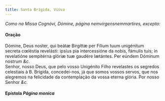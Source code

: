 ```yaml
---
title: Santa Brígida, Viúva
---
```


<em>Como na Missa Cognóvi, Dómine, página nemvirgensnemmartires, excepto:</em>

<h4 class="text-center">Oração</h4>
<div class="container-fluid">
  <div class="row">
    <div class="col-6 dropcaps text-justify">
      Dómine, Deus noster, qui beátæ Birgíttæ per Fílium tuum unigénitum secreta
      cœléstia revelásti: ipsíus pia intercessióne da nobis, fámulis tuis; in
      revelatióne sempitérna glóriæ tuæ gaudére lætántes. Per eúndem Dóminum
      nostrum <em>&c.</em>
    </div>
    <div class="col-6 dropcaps text-justify">
      Senhor, nosso Deus, que pelo vosso Unigénito Filho revelastes os segredos
      celestiais à B. Brígida, concedei-nos, já que somos vossos servos, que nos
      alegremos na felicidade da contemplação da vossa eterna glória. Por nosso
      Senhor <em>&c.</em>
    </div>
  </div>
</div>

<h4 class="text-center">
  Epístola <em>Página monica</em>
</h4>
